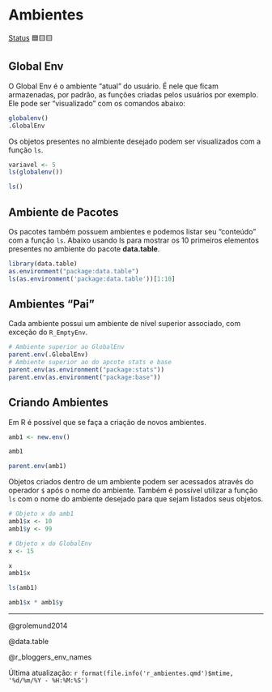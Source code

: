 # Ambientes

[Status](convencoes.html#status-do-material) 🟦🟨🟨

## Global Env

O Global Env é o ambiente "atual" do usuário. É nele que ficam armazenadas, por padrão, as funções criadas pelos usuários por exemplo. Ele pode ser "visualizado" com os comandos abaixo:

```r
globalenv()
.GlobalEnv
```

Os objetos presentes no almbiente desejado podem ser visualizados com a função `ls`.

```r
variavel <- 5
ls(globalenv())

ls()
```

## Ambiente de Pacotes

Os pacotes também possuem ambientes e podemos listar seu "conteúdo" com a função `ls`. Abaixo usando ls para mostrar os 10 primeiros elementos presentes no ambiente do pacote **data.table**.

```r
library(data.table)
as.environment("package:data.table")
ls(as.environment('package:data.table'))[1:10]

```

## Ambientes "Pai"

Cada ambiente possui um ambiente de nível superior associado, com exceção do `R_EmptyEnv`.

```r
# Ambiente superior ao GlobalEnv
parent.env(.GlobalEnv)
# Ambiente superior ao do apcote stats e base
parent.env(as.environment("package:stats"))
parent.env(as.environment("package:base"))

```

## Criando Ambientes

Em R é possível que se faça a criação de novos ambientes.

```r
amb1 <- new.env()

amb1

parent.env(amb1)
```

Objetos criados dentro de um ambiente podem ser acessados através do operador `$` após o nome do ambiente. Também é possível utilizar a função `ls` com o nome do ambiente desejado para que sejam listados seus objetos.

```r
# Objeto x do amb1
amb1$x <- 10
amb1$y <- 99

# Objeto x do GlobalEnv
x <- 15

x
amb1$x

ls(amb1)

amb1$x * amb1$y
```

------------------------------------------------------------------------

@grolemund2014

@data.table

@r_bloggers_env_names

Última atualização: `r format(file.info('r_ambientes.qmd')$mtime, '%d/%m/%Y - %H:%M:%S')`
